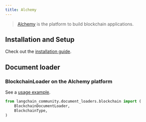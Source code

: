 ```yaml
---
title: Alchemy
---
```


>[Alchemy](https://www.alchemy.com) is the platform to build blockchain applications.

## Installation and Setup

Check out the [installation guide](/oss/integrations/document_loaders/blockchain).

## Document loader

### BlockchainLoader on the Alchemy platform

See a [usage example](/oss/integrations/document_loaders/blockchain).

```python
from langchain_community.document_loaders.blockchain import (
    BlockchainDocumentLoader,
    BlockchainType,
)
```
